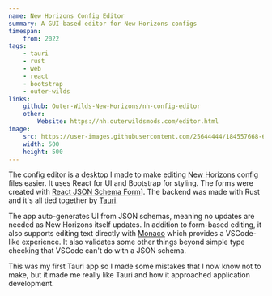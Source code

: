 ```yaml
---
name: New Horizons Config Editor
summary: A GUI-based editor for New Horizons configs
timespan:
    from: 2022
tags:
    - tauri
    - rust
    - web
    - react
    - bootstrap
    - outer-wilds
links:
    github: Outer-Wilds-New-Horizons/nh-config-editor
    other:
        Website: https://nh.outerwildsmods.com/editor.html
image:
    src: https://user-images.githubusercontent.com/25644444/184557668-6710d0ab-bcc2-410e-af72-8877270bc5c8.png
    width: 500
    height: 500
---
```



The config editor is a desktop I made to make editing
[New Horizons](https://nh.outerwildsmods.com) config files easier.
It uses React for UI and Bootstrap for styling.
The forms were created
with [React JSON Schema Form](https://github.com/rjsf-team/react-jsonschema-form)].
The backend was made with Rust and it's all tied together by [Tauri](https://tauri.app).

The app auto-generates UI from JSON schemas,
meaning no updates are needed as New Horizons itself updates.
In addition to form-based editing, it also supports editing text directly with
[Monaco](https://microsoft.github.io/monaco-editor/) which provides a VSCode-like
experience. It also validates some other things beyond simple type checking that
VSCode can't do with a JSON schema.

This was my first Tauri app so I made some mistakes that I now know not to make,
but it made me really like Tauri and how it approached application development.

